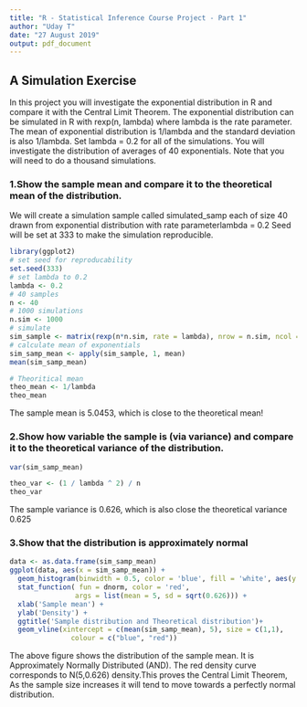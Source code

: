 ---
title: "R - Statistical Inference Course Project - Part 1"
author: "Uday T"
date: "27 August 2019"
output: pdf_document
---



## A Simulation Exercise
In this project you will investigate the exponential distribution in R and compare it with the Central Limit Theorem. The exponential distribution can be simulated in R with rexp(n, lambda) where lambda is the rate parameter. The mean of exponential distribution is 1/lambda and the standard deviation is also 1/lambda. Set lambda = 0.2 for all of the simulations. You will investigate the distribution of averages of 40 exponentials. Note that you will need to do a thousand simulations.



### 1.Show the sample mean and compare it to the theoretical mean of the distribution.
We will create a simulation sample called simulated_samp each of size 40 drawn from exponential distribution with rate parameterlambda = 0.2 
Seed will be set at 333 to make the simulation reproducible.


```{r cars}
library(ggplot2)
# set seed for reproducability
set.seed(333)
# set lambda to 0.2
lambda <- 0.2
# 40 samples
n <- 40
# 1000 simulations
n.sim <- 1000
# simulate
sim_sample <- matrix(rexp(n*n.sim, rate = lambda), nrow = n.sim, ncol = n)
# calculate mean of exponentials
sim_samp_mean <- apply(sim_sample, 1, mean)
mean(sim_samp_mean)
```

```{r}
# Theoritical mean
theo_mean <- 1/lambda
theo_mean
```
The sample mean is 5.0453, which is close to the theoretical mean!

### 2.Show how variable the sample is (via variance) and compare it to the theoretical variance of the distribution.

```{r}
var(sim_samp_mean)
```

```{r}
theo_var <- (1 / lambda ^ 2) / n
theo_var
```
The sample variance is 0.626, which is also close the theoretical variance 0.625



### 3.Show that the distribution is approximately normal
```{r}
data <- as.data.frame(sim_samp_mean)
ggplot(data, aes(x = sim_samp_mean)) + 
  geom_histogram(binwidth = 0.5, color = 'blue', fill = 'white', aes(y = ..density..)) +
  stat_function( fun = dnorm, color = 'red', 
                args = list(mean = 5, sd = sqrt(0.626))) +
  xlab('Sample mean') +
  ylab('Density') +
  ggtitle('Sample distribution and Theoretical distribution')+
  geom_vline(xintercept = c(mean(sim_samp_mean), 5), size = c(1,1), 
               colour = c("blue", "red"))

```
The above figure shows the distribution of the sample mean. It is Approximately Normally Distributed (AND). The red density curve corresponds to N(5,0.626) density.This proves the Central Limit Theorem, As the sample size increases it will tend to move towards a perfectly normal distribution.
